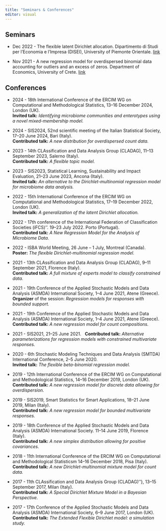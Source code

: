 ---
title: "Seminars & Conferences"
editor: visual
---

## Seminars

-   Dec 2022 - The flexible latent Dirichlet allocation. Dipartimento di Studi per l'Economia e l'Impresa (DISEI), University of Piemonte Orientale. [link](https://drive.google.com/drive/folders/12X9OQPbkf8cmwDrrMOKaeCIzmaoSlXOl)

-   Nov 2021 - A new regression model for overdispersed binomial data accounting for outliers and an excess of zeros. Department of Economics, University of Crete. [link](http://economics.soc.uoc.gr/el/seminar/231/a-new-regression-model-for-overdispersed-binomial-data-accounting-for-outliers-and-an-excess-of-zeros)

## Conferences

-   2024 - 18th International Conference of the ERCIM WG on Computational and Methodological Statistics, 13--16 December 2024, London (UK).\
    [**Invited talk:**]{.text-primary} *Identifying microbiome communities and enterotypes using a novel mixed-membership model.*

-   2024 - SIS2024, 52nd scientific meeting of the Italian Statistical Society, 17--20 June 2024, Bari (Italy).\
    [**Contributed talk:**]{.text-primary} *A new distribution for overdispersed count data.*

-   2023 - 14th CLAssification and Data Analysis Group (CLADAG), 11--13 September 2023, Salerno (Italy).\
    [**Contributed talk:**]{.text-primary} *A flexible topic model.*

-   2023 - SIS2023, Statistical Learning, Sustainability and Impact Evaluation, 21--23 June 2023, Ancona (Italy).\
    [**Invited talk:**]{.text-primary} *An alternative to the Dirichlet-multinomial regression model for microbiome data analysis.*

-   2022 - 15th International Conference of the ERCIM WG on Computational and Methodological Statistics, 17--19 December 2022, London (UK).\
    [**Invited talk:**]{.text-primary} *A generalization of the latent Dirichlet allocation.*

-   2022 - 17th conference of the International Federation of Classification Societies (iFCS)''. 19--23 July 2022. Porto (Portugal).\
    [**Contributed talk:**]{.text-primary} *A New Regression Model for the Analysis of Microbiome Data.*

-   2022 - ISBA World Meeting, 26 June -- 1 July, Montreal (Canada).\
    [**Poster:**]{.text-primary} *The flexible Dirichlet-multinomial regression model.*

-   2021 - 13th CLAssification and Data Analysis Group (CLADAG), 9--11 September 2021, Florence (Italy).\
    [**Contributed talk:**]{.text-primary} *A full mixture of experts model to classify constrained data.*

-   2021 - 19th Conference of the Applied Stochastic Models and Data Analysis (ASMDA) International Society, 1--4 June 2021, Atene (Greece).\
    [**Organizer**]{.text-primary} of the session: *Regression models for responses with bounded support.*

-   2021 - 19th Conference of the Applied Stochastic Models and Data Analysis (ASMDA) International Society, 1--4 June 2021, Atene (Greece).\
    [**Contributed talk:**]{.text-primary} *A new regression model for count compositions.*\

-   2021 - SIS2021, 21--25 June 2021.   [**Contributed talk:**]{.text-primary} *Alternative parameterizations for regression models with constrained multivariate responses.*

-   2020 - 6th Stochastic Modeling Techniques and Data Analysis (SMTDA) International Conference, 2--5 June 2020.\
    [**Invited talk:**]{.text-primary} *The flexible beta-binomial regression model.*

-   2019 - 12th International Conference of the ERCIM WG on Computational and Methodological Statistics, 14--16 December 2019, London (UK).\
    [**Contributed talk:**]{.text-primary} *A new regression model for discrete data allowing for overdispersion.*

-   2019 - SIS2019, Smart Statistics for Smart Applications, 18--21 June 2019, Milan (Italy).\
    [**Contributed talk:**]{.text-primary} *A new regression model for bounded multivariate responses.*

-   2019 - 18th Conference of the Applied Stochastic Models and Data Analysis (ASMDA) International Society. 11--14 June 2019, Florence (Italy).\
    [**Contributed talk:**]{.text-primary} *A new simplex distribution allowing for positive covariances.*

-   2018 - 11th International Conference of the ERCIM WG on Computational and Methodological Statisticsm 14--16 December 2018, Pisa (Italy).\
    [**Contributed talk:**]{.text-primary} *A new Dirichlet-multinomial mixture model for count data.*

-   2017 - 11th CLAssification and Data Analysis Group (CLADAG)''}, 13--15 September 2017, Milan (Italy).\
    [**Contributed talk:**]{.text-primary} *A Special Dirichlet Mixture Model in a Bayesian Perspective.*

-   2017 - 17th Conference of the Applied Stochastic Models and Data Analysis (ASMDA) International Society, 6--9 June 2017, London (UK).\
    [**Contributed talk:**]{.text-primary} *The Extended Flexible Dirichlet model: a simulation study.*
